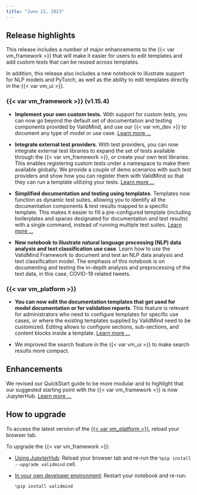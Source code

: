 ```yaml
---
title: "June 22, 2023"
---
```


## Release highlights

This release includes a number of major enhancements to the {{< var vm_framework >}} that will make it easier for users to edit templates and add custom tests that can be reused across templates. 

In addition, this release also includes a new notebook to illustrate support for NLP models and PyTorch, as well as the ability to edit templates directly in the {{< var vm_ui >}}. 

### {{< var vm_framework >}} (v1.15.4)

- **Implement your own custom tests.** With support for custom tests, you can now go beyond the default set of documentation and testing components provided by ValidMind, and use our {{< var vm_dev >}} to document any type of model or use case. [Learn more ...](/notebooks/code_samples/custom_tests/implement_custom_tests.ipynb)

- **Integrate external test providers**. With test providers, you can now integrate external test libraries to expand the set of tests available through the {{< var vm_framework >}}, or create your own test libraries. This enables registering custom tests under a namespace to make them available globally. We provide a couple of demo scenarios with such test providers and show how you can register them with  ValidMind so that they can run a template utilizing your tests. [Learn more ...](/notebooks/code_samples/custom_tests/integrate_external_test_providers.ipynb)

- **Simplified documentation and testing using templates**. Templates now function as dynamic test suites, allowing you to identify all the documentation components & test results mapped to a specific template. This makes it easier to fill a pre-configured template (including boilerplates and spaces designated for documentation and test results) with a single command, instead of running multiple test suites. [Learn more ...](/developer/get-started-developer-framework.qmd)

<!--- NR Replaced original Pytorch NLP link with CatBoost link, as the original link  has issues in Quarto --->
- **New notebook to illustrate natural language processing (NLP) data analysis and text classification use case**. Learn how to use the ValidMind Framework to document and test an NLP data analysis and text classification model. The emphasis of this notebook is on documenting and testing the in-depth analysis and preprocessing of the text data, in this case, COVID-19 related tweets. <!---[Learn more ...](/notebooks/code_samples/nlp_and_llm/nlp_sentiment_analysis_catboost_demo.ipynb)--->

### {{< var vm_platform >}}

- **You can now edit the documentation templates that get used for model documentation or for validation reports**. This feature is relevant for administrators who need to configure templates for specific use cases, or where the existing templates supplied by ValidMind need to be customized. Editing allows to configure sections, sub-sections, and content blocks inside a template. [Learn more ...](/guide/model-documentation/customize-documentation-templates.qmd)

- We improved the search feature in the {{< var vm_ui >}} to make search results more compact.

## Enhancements

We revised our QuickStart guide to be more modular and to highlight that our suggested starting point with the {{< var vm_framework >}} is now JupyterHub. [Learn more ...](/get-started/quickstart.qmd)

## How to upgrade

To access the latest version of the [{{< var vm_platform >}}](http://app.prod.validmind.ai/), reload your browser tab.

To upgrade the {{< var vm_framework >}}:

- [Using JupyterHub](/get-started/developer/try-with-jupyterhub.qmd): Reload your browser tab and re-run the `%pip install --upgrade validmind` cell.

- [In your own developer environment](/developer/model-documentation/install-and-initialize-developer-framework.qmd): Restart your notebook and re-run:
    
    ```python
    %pip install validmind
    ```
